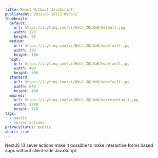 ```yaml
---
title: React Without JavaScript!
publishedAt: 2023-05-10T15:09:57Z
thumbnails:
  default:
    url: https://i.ytimg.com/vi/6kLh_XQLNa8/default.jpg
    width: 120
    height: 90
  medium:
    url: https://i.ytimg.com/vi/6kLh_XQLNa8/mqdefault.jpg
    width: 320
    height: 180
  high:
    url: https://i.ytimg.com/vi/6kLh_XQLNa8/hqdefault.jpg
    width: 480
    height: 360
  standard:
    url: https://i.ytimg.com/vi/6kLh_XQLNa8/sddefault.jpg
    width: 640
    height: 480
  maxres:
    url: https://i.ytimg.com/vi/6kLh_XQLNa8/maxresdefault.jpg
    width: 1280
    height: 720
tags:
  - nextjs
  - server actions
privacyStatus: public
short: true
---
```


NextJS 13 sever actions make it possible to make interactive forms based apps without client-side JavaScript.
